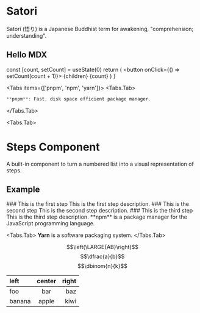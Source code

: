 # Satori

Satori (悟り) is a Japanese Buddhist term for awakening, "comprehension; understanding".

## Hello MDX
 
 
  const [count, setCount] = useState(0)
  return (
    <button onClick={() => setCount(count + 1)}>
      {children}
      {count}
    </button>
  )
}


<Tabs items={['pnpm', 'npm', 'yarn']}>
  <Tabs.Tab> 
  ```c++ filename="main.cpp"
  **pnpm**: Fast, disk space efficient package manager. 
  ```
  </Tabs.Tab>

  <Tabs.Tab>
  # Steps Component
A built-in component to turn a numbered list into a visual representation of
steps.

## Example
<Steps>
### This is the first step
This is the first step description.
### This is the second step
This is the second step description.
### This is the third step
This is the third step description.
</Steps>
**npm** is a package manager for the JavaScript programming language.
</Tabs.Tab>

<Tabs.Tab>
**Yarn** is a software packaging system.
</Tabs.Tab>
</Tabs>
 
$$\left(\LARGE{AB}\right)$$
$$\dfrac{a}{b}$$
$$\dbinom{n}{k}$$

| left   | center | right |
| :----- | :----: | ----: |
| foo    |  bar   |   baz |
| banana | apple  |  kiwi |$$

